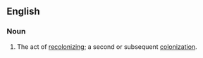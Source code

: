 ==English==
===Noun===
{{en-noun}}
# The act of [[recolonize|recolonizing]]; a second or subsequent [[colonization]].